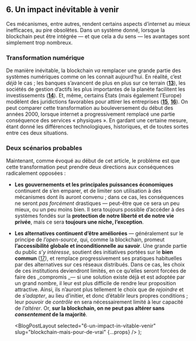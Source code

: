 
## 6. Un impact inévitable à venir

Ces mécanismes, entre autres, rendent certains aspects d’internet au mieux inefficaces, au pire obsolètes. Dans un système donné, lorsque la blockchain peut être intégrée — et que cela a du sens — les avantages sont simplement trop nombreux.

### Transformation numérique

De manière inévitable, la blockchain _va_ remplacer une grande partie des systèmes numériques comme on les connait aujourd’hui. En réalité, c’est _déjà_ le cas ; les banques s’avancent de plus en plus sur ce terrain ([**13**](https://www.lesechos.fr/finance-marches/banque-assurances/goldman-sachs-bnp-paribas-ou-encore-microsoft-lancent-leur-blockchain-bancaire-1942473)), les sociétés de gestion d’actifs les plus importantes de la planète facilitent les investissements ([**14**](https://www.bfmtv.com/crypto/bitcoin/le-patron-de-black-rock-declare-finalement-sa-flamme-au-bitcoin_AV-202307060381.html)). Et, même, certains États (mais également l’Europe) modèlent des juridictions favorables pour attirer les entreprises ([**15**](https://www.lemonde.fr/pixels/article/2023/04/20/le-parlement-europeen-adopte-des-regles-pour-encadrer-les-cryptomonnaies_6170333_4408996.html), [**16**](https://www.amf-france.org/fr/actualites-publications/actualites/marches-de-crypto-actifs-publication-du-reglement-europeen-mica)). On peut comparer cette transformation au bouleversement du début des années 2000, lorsque internet a progressivement remplacé une partie conséquence des services « physiques ». En gardant une certaine mesure, étant donné les différences technologiques, historiques, et de toutes sortes entre ces deux situations.

### Deux scénarios probables

Maintenant, comme évoqué au début de cet article, le problème est que cette transformation peut prendre deux directions aux conséquences radicalement opposées :

- **Les gouvernements et les principales puissances économiques** continuent de s’en emparer, et de limiter son utilisation à des mécanismes dont ils auront convenu ; dans ce cas, les conséquences ne seront _pas forcément_ drastiques — peut-être que ce sera un peu mieux, ou un peu moins bien. Il sera toujours possible d’accéder à des systèmes fondés sur la **protection de notre liberté et de notre vie privée**, mais ce sera **toujours une niche, l’exception**.

- **Les alternatives continuent d’être améliorées** — généralement sur le principe de _l’open-source_, qui, comme la blockchain, promeut **l’accessibilité globale et inconditionnelle au savoir**. Une grande partie du public _s’y intéresse_, soutient des initiatives portées sur le **bien commun** ([17](https://grants.gitcoin.co/)), et remplace progressivement ses pratiques habituelles par des alternatives sur ces réseaux distribués. Dans ce cas, les choix de ces institutions deviendront limités, en ce qu’elles seront forcées de faire des _compromis _— si une solution existe déjà et est adoptée par un grand nombre, il leur est plus difficile de rendre leur proposition attractive. Ainsi, ils n’auront plus tellement le choix que de _rejoindre_ et de _s’adapter_, au lieu d’initier, et donc d’établir leurs propres conditions ; leur pouvoir de _contrôle_ en sera nécessairement limité à leur capacité de _l’altérer_. Or, **sur la blockchain, on ne peut pas altérer sans _consentement_ de la majorité**.

  <BlogPostLayout
    selected="6-un-impact-in-vitable-venir"
    slug="blockchain-mais-pour-de-vrai"
    {...props}
  />
);
